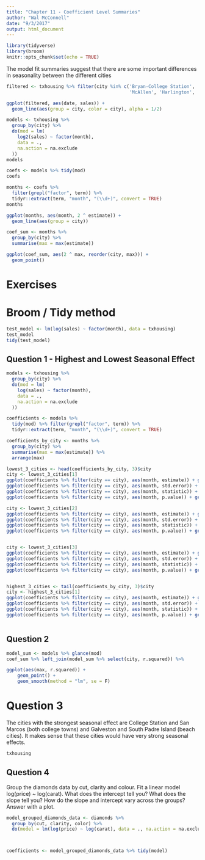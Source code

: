 ```yaml
---
title: "Chapter 11 - Coefficient Level Summaries"
author: "Wal McConnell"
date: "9/3/2017"
output: html_document
---
```


```r
library(tidyverse)
library(broom)
knitr::opts_chunk$set(echo = TRUE)
```



The model fit summaries suggest that there are some important differences in seasonality between the different cities


```r
filtered <- txhousing %>% filter(city %in% c('Bryan-College Station', 'Galveston', 'San Marcos', 
                                             'McAllen', 'Harlington', 'Brownsville'))

ggplot(filtered, aes(date, sales)) + 
  geom_line(aes(group = city, color = city), alpha = 1/2)
```




```r
models <- txhousing %>% 
  group_by(city) %>%
  do(mod = lm(
    log2(sales) ~ factor(month), 
    data = ., 
    na.action = na.exclude
  ))
models

coefs <- models %>% tidy(mod)
coefs

months <- coefs %>%
  filter(grepl("factor", term)) %>%
  tidyr::extract(term, "month", "(\\d+)", convert = TRUE)
months

ggplot(months, aes(month, 2 ^ estimate)) +
  geom_line(aes(group = city))

coef_sum <- months %>%
  group_by(city) %>%
  summarise(max = max(estimate))

ggplot(coef_sum, aes(2 ^ max, reorder(city, max))) + 
  geom_point()
```

# Exercises

# Broom / Tidy method

```r
test_model <- lm(log(sales) ~ factor(month), data = txhousing)
test_model
tidy(test_model)
```

## Question 1 - Highest and Lowest Seasonal Effect

```r
models <- txhousing %>% 
  group_by(city) %>%
  do(mod = lm(
    log(sales) ~ factor(month), 
    data = ., 
    na.action = na.exclude
  ))

coefficients <- models %>% 
  tidy(mod) %>% filter(grepl("factor", term)) %>%
  tidyr::extract(term, "month", "(\\d+)", convert = TRUE)

coefficients_by_city <- months %>%
  group_by(city) %>%
  summarise(max = max(estimate)) %>% 
  arrange(max)

lowest_3_cities <- head(coefficients_by_city, 3)$city
city <- lowest_3_cities[1]
ggplot(coefficients %>% filter(city == city), aes(month, estimate)) + geom_boxplot()
ggplot(coefficients %>% filter(city == city), aes(month, std.error)) + geom_boxplot()
ggplot(coefficients %>% filter(city == city), aes(month, statistic)) + geom_boxplot()
ggplot(coefficients %>% filter(city == city), aes(month, p.value)) + geom_boxplot()

city <- lowest_3_cities[2]
ggplot(coefficients %>% filter(city == city), aes(month, estimate)) + geom_boxplot()
ggplot(coefficients %>% filter(city == city), aes(month, std.error)) + geom_boxplot()
ggplot(coefficients %>% filter(city == city), aes(month, statistic)) + geom_boxplot()
ggplot(coefficients %>% filter(city == city), aes(month, p.value)) + geom_boxplot()


city <- lowest_3_cities[3]
ggplot(coefficients %>% filter(city == city), aes(month, estimate)) + geom_boxplot()
ggplot(coefficients %>% filter(city == city), aes(month, std.error)) + geom_boxplot()
ggplot(coefficients %>% filter(city == city), aes(month, statistic)) + geom_boxplot()
ggplot(coefficients %>% filter(city == city), aes(month, p.value)) + geom_boxplot()


highest_3_cities <- tail(coefficients_by_city, 3)$city
city <- highest_3_cities[1]
ggplot(coefficients %>% filter(city == city), aes(month, estimate)) + geom_point() + geom_boxplot()
ggplot(coefficients %>% filter(city == city), aes(month, std.error)) + geom_point() + geom_boxplot()
ggplot(coefficients %>% filter(city == city), aes(month, statistic)) + geom_point() + geom_boxplot()
ggplot(coefficients %>% filter(city == city), aes(month, p.value)) + geom_point() + geom_boxplot()



```



## Question 2

```r
model_sum <- models %>% glance(mod)
coef_sum %>% left_join(model_sum %>% select(city, r.squared)) %>% 

ggplot(aes(max, r.squared)) + 
    geom_point() + 
    geom_smooth(method = "lm", se = F)
```


# Question 3

The cities with the strongest seasonal effect are College Station and San Marcos (both college towns) and Galveston and South Padre Island (beach cities). It makes sense that these cities would have very strong seasonal effects.

```r
txhousing
```

## Question 4

Group the diamonds data by cut, clarity and colour. Fit a linear model log(price) ~ log(carat). What does the intercept tell you? What does the slope tell you? How do the slope and intercept vary across the groups? Answer with a plot.


```r
model_grouped_diamonds_data <- diamonds %>% 
  group_by(cut, clarity, color) %>%
  do(model = lm(log(price) ~ log(carat), data = ., na.action = na.exclude))



coefficients <- model_grouped_diamonds_data %>% tidy(model)






```

